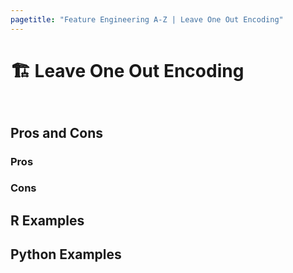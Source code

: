 ```yaml
---
pagetitle: "Feature Engineering A-Z | Leave One Out Encoding"
---
```


# 🏗️ Leave One Out Encoding {#sec-categorical-leave-one-out}

::: {style="visibility: hidden; height: 0px;"}
## Leave One Out Encoding
:::

## Pros and Cons

### Pros

### Cons

## R Examples

## Python Examples
